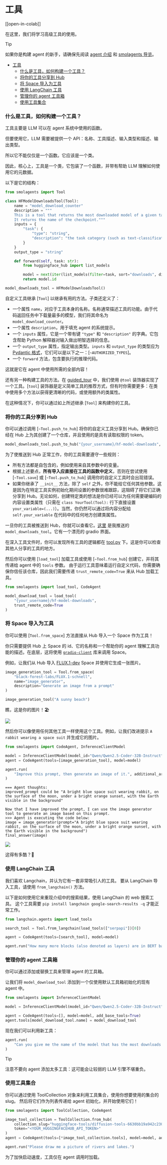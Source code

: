 <!--Copyright 2024 The HuggingFace Team. All rights reserved.

Licensed under the Apache License, Version 2.0 (the "License"); you may not use this file except in compliance with
the License. You may obtain a copy of the License at

http://www.apache.org/licenses/LICENSE-2.0

Unless required by applicable law or agreed to in writing, software distributed under the License is distributed on
an "AS IS" BASIS, WITHOUT WARRANTIES OR CONDITIONS OF ANY KIND, either express or implied. See the License for the
specific language governing permissions and limitations under the License.

⚠️ Note that this file is in Markdown but contain specific syntax for our doc-builder (similar to MDX) that may not be
rendered properly in your Markdown viewer.

-->
# 工具

[[open-in-colab]]

在这里，我们将学习高级工具的使用。

> [!TIP]
> 如果你是构建 agent 的新手，请确保先阅读 [agent 介绍](../conceptual_guides/intro_agents) 和 [smolagents 导览](../guided_tour)。

- [工具](#工具)
    - [什么是工具，如何构建一个工具？](#什么是工具如何构建一个工具)
    - [将你的工具分享到 Hub](#将你的工具分享到-hub)
    - [将 Space 导入为工具](#将-space-导入为工具)
    - [使用 LangChain 工具](#使用-langchain-工具)
    - [管理你的 agent 工具箱](#管理你的-agent-工具箱)
    - [使用工具集合](#使用工具集合)

### 什么是工具，如何构建一个工具？

工具主要是 LLM 可以在 agent 系统中使用的函数。

但要使用它，LLM 需要被提供一个 API：名称、工具描述、输入类型和描述、输出类型。

所以它不能仅仅是一个函数。它应该是一个类。

因此，核心上，工具是一个类，它包装了一个函数，并带有帮助 LLM 理解如何使用它的元数据。

以下是它的结构：

```python
from smolagents import Tool

class HFModelDownloadsTool(Tool):
    name = "model_download_counter"
    description = """
    This is a tool that returns the most downloaded model of a given task on the Hugging Face Hub.
    It returns the name of the checkpoint."""
    inputs = {
        "task": {
            "type": "string",
            "description": "the task category (such as text-classification, depth-estimation, etc)",
        }
    }
    output_type = "string"

    def forward(self, task: str):
        from huggingface_hub import list_models

        model = next(iter(list_models(filter=task, sort="downloads", direction=-1)))
        return model.id

model_downloads_tool = HFModelDownloadsTool()
```

自定义工具继承 [`Tool`] 以继承有用的方法。子类还定义了：
- 一个属性 `name`，对应于工具本身的名称。名称通常描述工具的功能。由于代码返回任务中下载量最多的模型，我们将其命名为 `model_download_counter`。
- 一个属性 `description`，用于填充 agent 的系统提示。
- 一个 `inputs` 属性，它是一个带有键 `"type"` 和 `"description"` 的字典。它包含帮助 Python 解释器对输入做出明智选择的信息。
- 一个 `output_type` 属性，指定输出类型。`inputs` 和 `output_type` 的类型应为 [Pydantic 格式](https://docs.pydantic.dev/latest/concepts/json_schema/#generating-json-schema)，它们可以是以下之一：[`~AUTHORIZED_TYPES`]。
- 一个 `forward` 方法，包含要执行的推理代码。

这就是它在 agent 中使用所需的全部内容！

还有另一种构建工具的方法。在 [guided_tour](../guided_tour) 中，我们使用 `@tool` 装饰器实现了一个工具。[`tool`] 装饰器是定义简单工具的推荐方式，但有时你需要更多：在类中使用多个方法以获得更清晰的代码，或使用额外的类属性。

在这种情况下，你可以通过如上所述继承 [`Tool`] 来构建你的工具。

### 将你的工具分享到 Hub

你可以通过调用 [`~Tool.push_to_hub`] 将你的自定义工具分享到 Hub。确保你已经在 Hub 上为其创建了一个仓库，并且使用的是具有读取权限的 token。

```python
model_downloads_tool.push_to_hub("{your_username}/hf-model-downloads", token="<YOUR_HUGGINGFACEHUB_API_TOKEN>")
```

为了使推送到 Hub 正常工作，你的工具需要遵守一些规则：
- 所有方法都是自包含的，例如使用来自其参数中的变量。
- 根据上述要点，**所有导入应直接在工具的函数中定义**，否则在尝试使用 [`~Tool.save`] 或 [`~Tool.push_to_hub`] 调用你的自定义工具时会出现错误。
- 如果你继承了 `__init__` 方法，除了 `self` 之外，你不能给它任何其他参数。这是因为在特定工具实例初始化期间设置的参数很难跟踪，这阻碍了将它们正确分享到 Hub。无论如何，创建特定类的想法是你已经可以为任何需要硬编码的内容设置类属性（只需在 `class YourTool(Tool):` 行下直接设置 `your_variable=(...)`）。当然，你仍然可以通过将内容分配给 `self.your_variable` 在代码中的任何地方创建类属性。

一旦你的工具被推送到 Hub，你就可以查看它。[这里](https://huggingface.co/spaces/m-ric/hf-model-downloads) 是我推送的 `model_downloads_tool`。它有一个漂亮的 gradio 界面。

在深入工具文件时，你可以发现所有工具的逻辑都在 [tool.py](https://huggingface.co/spaces/m-ric/hf-model-downloads/blob/main/tool.py) 下。这是你可以检查其他人分享的工具的地方。

然后你可以使用 [`load_tool`] 加载工具或使用 [`~Tool.from_hub`] 创建它，并将其传递给 agent 中的 `tools` 参数。
由于运行工具意味着运行自定义代码，你需要确保你信任该仓库，因此我们需要传递 `trust_remote_code=True` 来从 Hub 加载工具。

```python
from smolagents import load_tool, CodeAgent

model_download_tool = load_tool(
    "{your_username}/hf-model-downloads",
    trust_remote_code=True
)
```

### 将 Space 导入为工具

你可以使用 [`Tool.from_space`] 方法直接从 Hub 导入一个 Space 作为工具！

你只需要提供 Hub 上 Space 的 id、它的名称和一个帮助你的 agent 理解工具功能的描述。在底层，这将使用 [`gradio-client`](https://pypi.org/project/gradio-client/) 库来调用 Space。

例如，让我们从 Hub 导入 [FLUX.1-dev](https://huggingface.co/black-forest-labs/FLUX.1-dev) Space 并使用它生成一张图片。

```python
image_generation_tool = Tool.from_space(
    "black-forest-labs/FLUX.1-schnell",
    name="image_generator",
    description="Generate an image from a prompt"
)

image_generation_tool("A sunny beach")
```
瞧，这是你的图片！🏖️

<img src="https://huggingface.co/datasets/huggingface/documentation-images/resolve/main/transformers/sunny_beach.webp">

然后你可以像使用任何其他工具一样使用这个工具。例如，让我们改进提示 `A rabbit wearing a space suit` 并生成它的图片。

```python
from smolagents import CodeAgent, InferenceClientModel

model = InferenceClientModel(model_id="Qwen/Qwen2.5-Coder-32B-Instruct")
agent = CodeAgent(tools=[image_generation_tool], model=model)

agent.run(
    "Improve this prompt, then generate an image of it.", additional_args={'user_prompt': 'A rabbit wearing a space suit'}
)
```

```text
=== Agent thoughts:
improved_prompt could be "A bright blue space suit wearing rabbit, on the surface of the moon, under a bright orange sunset, with the Earth visible in the background"

Now that I have improved the prompt, I can use the image generator tool to generate an image based on this prompt.
>>> Agent is executing the code below:
image = image_generator(prompt="A bright blue space suit wearing rabbit, on the surface of the moon, under a bright orange sunset, with the Earth visible in the background")
final_answer(image)
```

<img src="https://huggingface.co/datasets/huggingface/documentation-images/resolve/main/transformers/rabbit_spacesuit_flux.webp">

这得有多酷？🤩

### 使用 LangChain 工具

我们喜欢 Langchain，并认为它有一套非常吸引人的工具。
要从 LangChain 导入工具，请使用 `from_langchain()` 方法。

以下是如何使用它来重现介绍中的搜索结果，使用 LangChain 的 web 搜索工具。
这个工具需要 `pip install langchain google-search-results -q` 才能正常工作。
```python
from langchain.agents import load_tools

search_tool = Tool.from_langchain(load_tools(["serpapi"])[0])

agent = CodeAgent(tools=[search_tool], model=model)

agent.run("How many more blocks (also denoted as layers) are in BERT base encoder compared to the encoder from the architecture proposed in Attention is All You Need?")
```

### 管理你的 agent 工具箱

你可以通过添加或替换工具来管理 agent 的工具箱。

让我们将 `model_download_tool` 添加到一个仅使用默认工具箱初始化的现有 agent 中。

```python
from smolagents import InferenceClientModel

model = InferenceClientModel(model_id="Qwen/Qwen2.5-Coder-32B-Instruct")

agent = CodeAgent(tools=[], model=model, add_base_tools=True)
agent.tools[model_download_tool.name] = model_download_tool
```
现在我们可以利用新工具：

```python
agent.run(
    "Can you give me the name of the model that has the most downloads in the 'text-to-video' task on the Hugging Face Hub but reverse the letters?"
)
```


> [!TIP]
> 注意不要向 agent 添加太多工具：这可能会让较弱的 LLM 引擎不堪重负。


### 使用工具集合

你可以通过使用 ToolCollection 对象来利用工具集合，使用你想要使用的集合的 slug。
然后将它们作为列表传递给 agent 初始化，并开始使用它们！

```py
from smolagents import ToolCollection, CodeAgent

image_tool_collection = ToolCollection.from_hub(
    collection_slug="huggingface-tools/diffusion-tools-6630bb19a942c2306a2cdb6f",
    token="<YOUR_HUGGINGFACEHUB_API_TOKEN>"
)
agent = CodeAgent(tools=[*image_tool_collection.tools], model=model, add_base_tools=True)

agent.run("Please draw me a picture of rivers and lakes.")
```

为了加快启动速度，工具仅在 agent 调用时加载。
